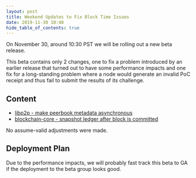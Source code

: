```yaml
---
layout: post
title: Weekend Updates to Fix Block Time Issues
date: 2019-11-30 10:40
hide_table_of_contents: true
---
```


On November 30, around 10:30 PST we will be rolling out a new beta release.

<!--truncate-->

This beta contains only 2 changes, one to fix a problem introduced by an earlier release that turned
out to have some performance impacts and one fix for a long-standing problem where a node would
generate an invalid PoC receipt and thus fail to submit the results of its challenge.

## Content

- [libp2p - make peerbook metadata asynchronous](https://github.com/helium/erlang-libp2p/pull/231)
- [blockchain-core - snapshot ledger after block is committed](https://github.com/helium/blockchain-core/pull/300)

No assume-valid adjustments were made.

## Deployment Plan

Due to the performance impacts, we will probably fast track this beta to GA if the deployment to the
beta group looks good.
